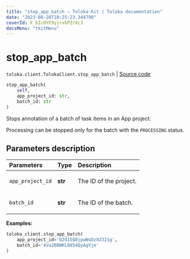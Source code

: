 ```yaml
---
title: "stop_app_batch — Toloka-Kit | Toloka documentation"
date: "2023-08-28T10:25:23.344790"
coverId: F_bIcOYF9yjrxkPZrXc3
docsMenu: "tkitMenu"
---
```


# stop_app_batch

`toloka.client.TolokaClient.stop_app_batch` | [Source code](https://github.com/Toloka/toloka-kit/blob/v1.2.1/src/client/__init__.py#L4421)

```python
stop_app_batch(
    self,
    app_project_id: str,
    batch_id: str
)
```

Stops annotation of a batch of task items in an App project.

Processing can be stopped only for the batch with the `PROCESSING` status.

## Parameters description

| Parameters | Type | Description |
| :----------| :----| :-----------|
`app_project_id`|**str**|<p>The ID of the project.</p>
`batch_id`|**str**|<p>The ID of the batch.</p>

**Examples:**

```python
toloka_client.stop_app_batch(
    app_project_id='Q2d15QBjpwWuDz8Z321g',
    batch_id='4Va2BBWKL88S4QyAgVje'
)
```